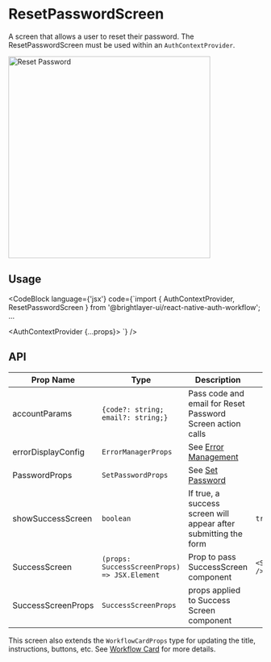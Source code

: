 
# ResetPasswordScreen

A screen that allows a user to reset their password. The ResetPasswordScreen must be used within an `AuthContextProvider`.

<img width="400" alt="Reset Password" src={ResetPasswordScreen} />

## Usage

<CodeBlock
    language={'jsx'}
    code={`import { AuthContextProvider, ResetPasswordScreen } from '@brightlayer-ui/react-native-auth-workflow';
...

<AuthContextProvider {...props}>
    <ResetPasswordScreen />
</AuthContextProvider>`}
/>

## API

| Prop Name          | Type                                         | Description                                                     | Default                 |
| ------------------ | -------------------------------------------- | --------------------------------------------------------------- | ----------------------- |
| accountParams      | `{code?: string; email?: string;}`           | Pass code and email for Reset Password Screen action calls      |                         |
| errorDisplayConfig | `ErrorManagerProps`                          | See [Error Management](/workflows/error-management/)                  |                         |
| PasswordProps      | `SetPasswordProps`                           | See [Set Password](/workflows/set-password/)               |                         |
| showSuccessScreen  | `boolean`                                    | If true, a success screen will appear after submitting the form | `true`                  |
| SuccessScreen      | `(props: SuccessScreenProps) => JSX.Element` | Prop to pass SuccessScreen component                            | `<SuccessScreenBase />` |
| SuccessScreenProps | `SuccessScreenProps`                         | props applied to Success Screen component                       |                         |

This screen also extends the `WorkflowCardProps` type for updating the title, instructions, buttons, etc. See [Workflow Card](/workflows/workflow-card/) for more details.
